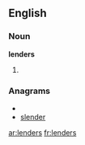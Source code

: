 ==English==

===Noun===
'''lenders'''

# {{plural of|[[lender]]}}

===Anagrams===
* {{alphagram|deelnrs}}
* [[slender#English|slender]]

[[ar:lenders]]
[[fr:lenders]]